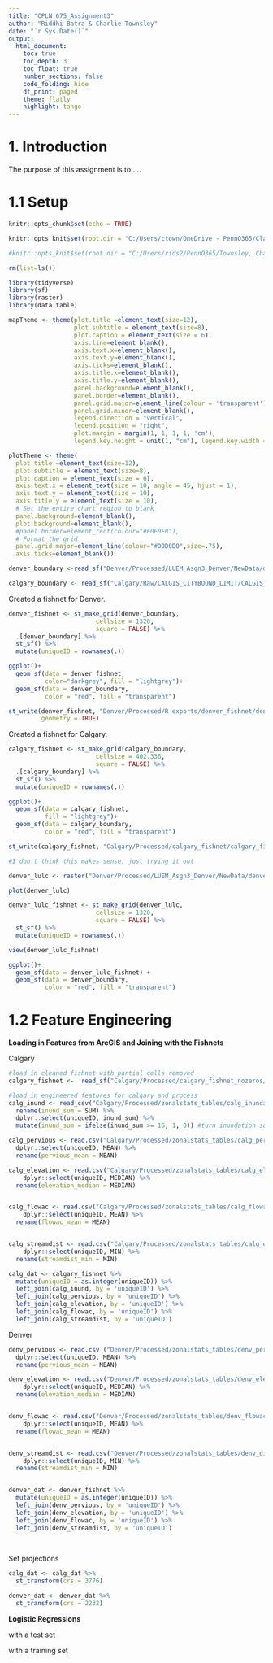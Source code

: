 ```yaml
---
title: "CPLN 675_Assignment3"
author: "Riddhi Batra & Charlie Townsley"
date: "`r Sys.Date()`"
output: 
  html_document:
    toc: true
    toc_depth: 3
    toc_float: true
    number_sections: false
    code_folding: hide
    df_print: paged
    theme: flatly
    highlight: tango
---
```


# 1. Introduction

The purpose of this assignment is to.....


# 1.1 Setup


```r
knitr::opts_chunk$set(echo = TRUE)

knitr::opts_knit$set(root.dir = "C:/Users/ctown/OneDrive - PennO365/Classes/Classes_Sem4_2023Spring/CPLN 675_Land Modeling/Assignments/LUEM_Assignment3_FloodInundationProbability/Data") #Charlie's directory

#knitr::opts_knit$set(root.dir = "C:/Users/rids2/PennO365/Townsley, Charlie - LUEM_Assignment3_FloodInundationProbability/Data") #Riddhi's Directory

rm(list=ls())
```

```r
library(tidyverse)
library(sf)
library(raster)
library(data.table)
```

```r

mapTheme <- theme(plot.title =element_text(size=12),
                  plot.subtitle = element_text(size=8),
                  plot.caption = element_text(size = 6),
                  axis.line=element_blank(),
                  axis.text.x=element_blank(),
                  axis.text.y=element_blank(),
                  axis.ticks=element_blank(),
                  axis.title.x=element_blank(),
                  axis.title.y=element_blank(),
                  panel.background=element_blank(),
                  panel.border=element_blank(),
                  panel.grid.major=element_line(colour = 'transparent'),
                  panel.grid.minor=element_blank(),
                  legend.direction = "vertical", 
                  legend.position = "right",
                  plot.margin = margin(1, 1, 1, 1, 'cm'),
                  legend.key.height = unit(1, "cm"), legend.key.width = unit(0.2, "cm"))

plotTheme <- theme(
  plot.title =element_text(size=12),
  plot.subtitle = element_text(size=8),
  plot.caption = element_text(size = 6),
  axis.text.x = element_text(size = 10, angle = 45, hjust = 1),
  axis.text.y = element_text(size = 10),
  axis.title.y = element_text(size = 10),
  # Set the entire chart region to blank
  panel.background=element_blank(),
  plot.background=element_blank(),
  #panel.border=element_rect(colour="#F0F0F0"),
  # Format the grid
  panel.grid.major=element_line(colour="#D0D0D0",size=.75),
  axis.ticks=element_blank())
```

```r
denver_boundary <-read_sf("Denver/Processed/LUEM_Asgn3_Denver/NewData/denver_bound/denver_bound.shp")

calgary_boundary <- read_sf("Calgary/Raw/CALGIS_CITYBOUND_LIMIT/CALGIS_CITYBOUND_LIMIT.shp")
```

Created a fishnet for Denver.
```r

denver_fishnet <- st_make_grid(denver_boundary,
                        cellsize = 1320,
                        square = FALSE) %>% 
  .[denver_boundary] %>% 
  st_sf() %>% 
  mutate(uniqueID = rownames(.))

ggplot()+
  geom_sf(data = denver_fishnet,
          color="darkgrey", fill = "lightgrey")+
  geom_sf(data = denver_boundary, 
          color = "red", fill = "transparent")

st_write(denver_fishnet, "Denver/Processed/R exports/denver_fishnet/denver_fishnet.shp",
         geometry = TRUE)
```

Created a fishnet for Calgary.
```r

calgary_fishnet <- st_make_grid(calgary_boundary,
                        cellsize = 402.336,
                        square = FALSE) %>% 
  .[calgary_boundary] %>% 
  st_sf() %>% 
  mutate(uniqueID = rownames(.))

ggplot()+
  geom_sf(data = calgary_fishnet,
          fill = "lightgrey")+
  geom_sf(data = calgary_boundary, 
          color = "red", fill = "transparent")

st_write(calgary_fishnet, "Calgary/Processed/calgary_fishnet/calgary_fishnet.shp", geometry = TRUE)

```

```r

#I don't think this makes sense, just trying it out

denver_lulc <- raster("Denver/Processed/LUEM_Asgn3_Denver/NewData/denver_lulc_coded/den_lulc_c/denver_lulc.tif")

plot(denver_lulc)

denver_lulc_fishnet <- st_make_grid(denver_lulc,
                        cellsize = 1320,
                        square = FALSE) %>% 
  st_sf() %>% 
  mutate(uniqueID = rownames(.))

view(denver_lulc_fishnet)

ggplot()+
  geom_sf(data = denver_lulc_fishnet) +
  geom_sf(data = denver_boundary, 
          color = "red", fill = "transparent")

```


# 1.2 Feature Engineering

**Loading in Features from ArcGIS and Joining with the Fishnets**

Calgary

```r
#load in cleaned fishnet with partial cells removed
calgary_fishnet <-  read_sf("Calgary/Processed/calgary_fishnet_nozeros/calgary_fishnet_nozeros.shp")

#load in engineered features for calgary and process
calg_inund <- read_csv("Calgary/Processed/zonalstats_tables/calg_inundation_sum.csv") %>%
  rename(inund_sum = SUM) %>% 
  dplyr::select(uniqueID, inund_sum) %>% 
  mutate(inund_sum = ifelse(inund_sum >= 16, 1, 0)) #turn inundation sum values into binary (threshold = 16)

calg_pervious <- read.csv("Calgary/Processed/zonalstats_tables/calg_pervious_mean.csv") %>% 
  dplyr::select(uniqueID, MEAN) %>% 
  rename(pervious_mean = MEAN)

calg_elevation <- read.csv("Calgary/Processed/zonalstats_tables/calg_elevation_med.csv") %>% 
    dplyr::select(uniqueID, MEDIAN) %>% 
  rename(elevation_median = MEDIAN)


calg_flowac <- read.csv("Calgary/Processed/zonalstats_tables/calg_flowac_mean.csv") %>% 
    dplyr::select(uniqueID, MEAN) %>% 
  rename(flowac_mean = MEAN)


calg_streamdist <- read.csv("Calgary/Processed/zonalstats_tables/calg_dist2stream_min.csv") %>% 
    dplyr::select(uniqueID, MIN) %>% 
  rename(streamdist_min = MIN)

calg_dat <- calgary_fishnet %>%
  mutate(uniqueID = as.integer(uniqueID)) %>% 
  left_join(calg_inund, by = 'uniqueID') %>% 
  left_join(calg_pervious, by = 'uniqueID') %>%
  left_join(calg_elevation, by = 'uniqueID') %>% 
  left_join(calg_flowac, by = 'uniqueID') %>% 
  left_join(calg_streamdist, by = 'uniqueID')
```


Denver
```r

denv_pervious <- read.csv ("Denver/Processed/zonalstats_tables/denv_pervious_mean.csv") %>% 
  dplyr::select(uniqueID, MEAN) %>% 
  rename(pervious_mean = MEAN)

denv_elevation <- read.csv("Denver/Processed/zonalstats_tables/denv_elevation_med.csv") %>% 
    dplyr::select(uniqueID, MEDIAN) %>% 
  rename(elevation_median = MEDIAN)


denv_flowac <- read.csv("Denver/Processed/zonalstats_tables/denv_flowac_mean.csv") %>% 
    dplyr::select(uniqueID, MEAN) %>% 
  rename(flowac_mean = MEAN)


denv_streamdist <- read.csv("Denver/Processed/zonalstats_tables/denv_dist2stream_min.csv") %>% 
    dplyr::select(uniqueID, MIN) %>% 
  rename(streamdist_min = MIN)


denver_dat <- denver_fishnet %>%
  mutate(uniqueID = as.integer(uniqueID)) %>% 
  left_join(denv_pervious, by = 'uniqueID') %>%
  left_join(denv_elevation, by = 'uniqueID') %>% 
  left_join(denv_flowac, by = 'uniqueID') %>% 
  left_join(denv_streamdist, by = 'uniqueID')
  
              
```


Set projections

```r
calg_dat <- calg_dat %>%
  st_transform(crs = 3776)

denver_dat <- denver_dat %>%
  st_transform(crs = 2232)
```

**Logistic Regressions**

with a test set

with a training set

